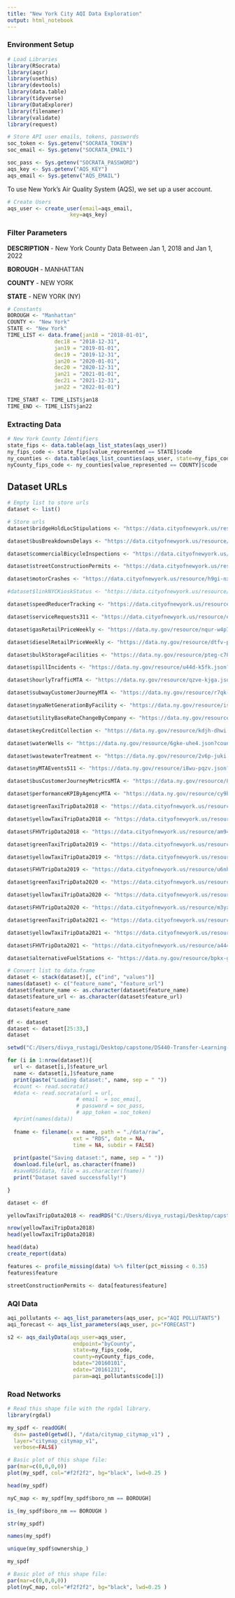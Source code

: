 ```yaml
---
title: "New York City AQI Data Exploration"
output: html_notebook
---
```


### Environment Setup

```r
# Load Libraries
library(RSocrata)
library(aqsr)
library(usethis)
library(devtools)
library(data.table)
library(tidyverse)
library(DataExplorer)
library(filenamer)
library(validate)
library(request)
```

```r
# Store API user emails, tokens, passwords
soc_token <- Sys.getenv("SOCRATA_TOKEN")
soc_email <- Sys.getenv("SOCRATA_EMAIL")

soc_pass <- Sys.getenv("SOCRATA_PASSWORD")
aqs_key <- Sys.getenv("AQS_KEY")
aqs_email <- Sys.getenv("AQS_EMAIL")
```

To use New York's Air Quality System (AQS), we set up a user account.

```r
# Create Users
aqs_user <- create_user(email=aqs_email,
                    key=aqs_key)
```

### Filter Parameters

**DESCRIPTION** - New York County Data Between Jan 1, 2018 and Jan 1, 2022

**BOROUGH** - MANHATTAN

**COUNTY** - NEW YORK

**STATE** - NEW YORK (NY)

```r
# Constants
BOROUGH <- "Manhattan"
COUNTY <- "New York"
STATE <- "New York"
TIME_LIST <- data.frame(jan18 = "2018-01-01", 
               dec18 = "2018-12-31",
               jan19 = "2019-01-01", 
               dec19 = "2019-12-31",
               jan20 = "2020-01-01", 
               dec20 = "2020-12-31",
               jan21 = "2021-01-01", 
               dec21 = "2021-12-31",
               jan22 = "2022-01-01")

TIME_START <- TIME_LIST$jan18
TIME_END <- TIME_LIST$jan22
```


### Extracting Data 
```r
# New York County Identifiers
state_fips <- data.table(aqs_list_states(aqs_user))
ny_fips_code <- state_fips[value_represented == STATE]$code
ny_counties <- data.table(aqs_list_counties(aqs_user, state=ny_fips_code))
nyCounty_fips_code <- ny_counties[value_represented == COUNTY]$code
```

## Dataset URLs
```r
# Empty list to store urls
dataset <- list()
```

```r
# Store urls
dataset$bridgeHoldLocStipulations <- "https://data.cityofnewyork.us/resource/ge3f-inui.json?boroughname=MANHTTAN"

dataset$busBreakdownsDelays <- "https://data.cityofnewyork.us/resource/ez4e-fazm.json?boro=Manhattan&$where=created_on between '2018-01-01' and '2022-01-01'"

dataset$commercialBicycleInspections <- "https://data.cityofnewyork.us/resource/tg3t-nh4h.json?borough=Manhattan&$where=inspectiondate between '2018-01-01' and '2022-01-01'"

dataset$streetConstructionPermits <- "https://data.cityofnewyork.us/resource/tqtj-sjs8.json?boroughname=MANHATTAN&$where=createdon between'2018-01-01' and '2022-01-01'"

dataset$motorCrashes <- "https://data.cityofnewyork.us/resource/h9gi-nx95.json?borough=MANHATTAN&$where=crash_date between '2018-01-01' and '2022-01-01'"

#dataset$linkNYCKioskStatus <- "https://data.cityofnewyork.us/resource/quxm-hmyr.json?borough=MANHATTAN&$where=generated_on '2022'"

dataset$speedReducerTracking <- "https://data.cityofnewyork.us/resource/9n6h-pt9g.json?borough=Manhattan"

dataset$serviceRequests311 <- "https://data.cityofnewyork.us/resource/erm2-nwe9.json?borough=MANHATTAN"

dataset$gasRetailPriceWeekly <- "https://data.ny.gov/resource/nqur-w4p7.json?$where=date between '2018-01-01' and '2022-01-01'"

dataset$dieselRetailPriceWeekly <- "https://data.ny.gov/resource/dtfv-pchi.json?$where=date between '2018-01-01' and '2022-01-01'"

dataset$bulkStorageFacilities <- "https://data.ny.gov/resource/pteg-c78n.json?county=NEW YORK"

dataset$spillIncidents <- "https://data.ny.gov/resource/u44d-k5fk.json?$where=spill_date>'2018-01-01'&county=New York"

dataset$hourlyTrafficMTA <- "https://data.ny.gov/resource/qzve-kjga.json?$where=date between '2018-01-01' and '2022-01-01'"

dataset$subwayCustomerJourneyMTA <- "https://data.ny.gov/resource/r7qk-6tcy.json?$where=month>'2017-01'"

dataset$nypaNetGenerationByFacility <- "https://data.ny.gov/resource/isux-jnrn.json?$where=year>'2017'"

dataset$utilityBaseRateChangeByCompany <- "https://data.ny.gov/resource/ddrw-g9a6.json?$where=date_effective between '2018-01-01' and '2022-01-01'"

dataset$keyCreditCollection <- "https://data.ny.gov/resource/kdjh-dhwi.json?$where=year>2017"

dataset$waterWells <- "https://data.ny.gov/resource/6gke-uhe4.json?county=New York"

dataset$wastewaterTreatment <- "https://data.ny.gov/resource/2v6p-juki.json?city=NEW YORK"

dataset$nyMTAEvents511 <- "https://data.ny.gov/resource/i8wu-pqzv.json?$where=create_time>'2018-01-01'&county=New York"

dataset$busCustomerJourneyMetricsMTA <- "https://data.ny.gov/resource/8mkn-d32t.json?$where=month>'2018-01'&borough='Manhattan'"

dataset$performanceKPIByAgencyMTA <- "https://data.ny.gov/resource/cy9b-i9w9.json?$where=period_year > '2017'"

dataset$greenTaxiTripData2018 <- "https://data.cityofnewyork.us/resource/w7fs-fd9i.json"

dataset$yellowTaxiTripData2018 <- "https://data.cityofnewyork.us/resource/t29m-gskq.json?$limit=100000000&$offset=105000000&$order=:id"

dataset$FHVTripData2018 <- "https://data.cityofnewyork.us/resource/am94-epxh.json?$limit=100000000&$offset=105000000&$order=:id"

dataset$greenTaxiTripData2019 <- "https://data.cityofnewyork.us/resource/q5mz-t52e.json?$limit=100000000&$offset=105000000&$order=:id"

dataset$yellowTaxiTripData2019 <- "https://data.cityofnewyork.us/resource/2upf-qytp.json?$limit=100000000&$offset=105000000&$order=:id"

dataset$FHVTripData2019 <- "https://data.cityofnewyork.us/resource/u6nh-b56h.json?$limit=100000000&$offset=105000000&$order=:id"

dataset$greenTaxiTripData2020 <- "https://data.cityofnewyork.us/resource/pkmi-4kfn.json?$limit=100000000&$offset=105000000&$order=:id"

dataset$yellowTaxiTripData2020 <- "https://data.cityofnewyork.us/resource/kxp8-n2sj.json?$limit=100000000&$offset=105000000&$order=:id"

dataset$FHVTripData2020 <- "https://data.cityofnewyork.us/resource/m3yx-mvk4.json?$limit=100000000&$offset=105000000&$order=:id"

dataset$greenTaxiTripData2021 <- "https://data.cityofnewyork.us/resource/djnb-wcxt.json?$limit=100000000&$offset=105000000&$order=:id"

dataset$yellowTaxiTripData2021 <- "https://data.cityofnewyork.us/resource/m6nq-qud6.json?$limit=100000000&$offset=105000000&$order=:id"

dataset$FHVTripData2021 <- "https://data.cityofnewyork.us/resource/a444-au9b.json?$limit=100000000&$offset=105000000&$order=:id"

dataset$alternativeFuelStations <- "https://data.ny.gov/resource/bpkx-gmh7.json?$where=city='Manhattan' or city='New York'"

```

```r
# Convert list to data.frame
dataset <- stack(dataset)[, c("ind", "values")]
names(dataset) <- c("feature_name", "feature_url")
dataset$feature_name <- as.character(dataset$feature_name)
dataset$feature_url <- as.character(dataset$feature_url)
```

```r
dataset$feature_name
```

```r
df <- dataset
dataset <- dataset[25:33,]
dataset
```

```r
setwd("C:/Users/divya_rustagi/Desktop/capstone/DS440-Transfer-Learning-Address-Sustainability-Issues")

for (i in 1:nrow(dataset)){
  url <- dataset[i,]$feature_url
  name <- dataset[i,]$feature_name
  print(paste("Loading dataset:", name, sep = " "))
  #count <- read.socrata()
  #data <- read.socrata(url = url,  
                      # email  = soc_email,
                      # password = soc_pass,
                      # app_token = soc_token)
  #print(names(data))
  
  fname <- filename(x = name, path = "./data/raw", 
                     ext = "RDS", date = NA, 
                     time = NA, subdir = FALSE)
  
  print(paste("Saving dataset:", name, sep = " "))
  download.file(url, as.character(fname))
  #saveRDS(data, file = as.character(fname))
  print("Dataset saved successfully!")

}
```

```r
dataset <- df
```


```r
yellowTaxiTripData2018 <- readRDS("C:/Users/divya_rustagi/Desktop/capstone/DS440-Transfer-Learning-Address-Sustainability-Issues/data/raw/yellowTaxiTripData2018.RDS")

nrow(yellowTaxiTripData2018)
head(yellowTaxiTripData2018)
```

```r
head(data)
create_report(data)
```

```r
features <- profile_missing(data) %>% filter(pct_missing < 0.35)
features$feature
```

```r
streetConstructionPermits <- data[features$feature]
```

### AQI Data
```r
aqi_pollutants <- aqs_list_parameters(aqs_user, pc="AQI POLLUTANTS")
aqi_forecast <- aqs_list_parameters(aqs_user, pc="FORECAST")
```

```r
s2 <- aqs_dailyData(aqs_user=aqs_user,
                     endpoint="byCounty",
                     state=ny_fips_code,
                     county=nyCounty_fips_code,
                     bdate="20160101",
                     edate="20161231",
                     param=aqi_pollutants$code[1])
```

### Road Networks 
```r
# Read this shape file with the rgdal library. 
library(rgdal)

my_spdf <- readOGR( 
  dsn= paste0(getwd(), "/data/citymap_citymap_v1") , 
  layer="citymap_citymap_v1",
  verbose=FALSE)
```

```r
# Basic plot of this shape file:
par(mar=c(0,0,0,0))
plot(my_spdf, col="#f2f2f2", bg="black", lwd=0.25 )
```

```r
head(my_spdf)
```

```r
nyC_map <- my_spdf[my_spdf$boro_nm == BOROUGH]

is_(my_spdf$boro_nm == BOROUGH )

str(my_spdf)

names(my_spdf)

unique(my_spdf$ownership_)

my_spdf
```


```r
# Basic plot of this shape file:
par(mar=c(0,0,0,0))
plot(nyC_map, col="#f2f2f2", bg="black", lwd=0.25 )
```
